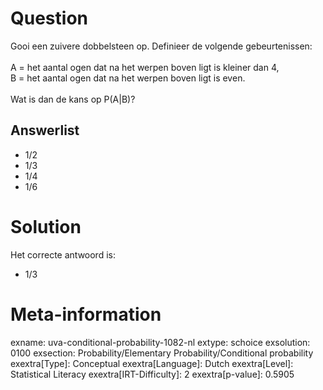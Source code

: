 Question
========

Gooi een zuivere dobbelsteen op. Definieer de volgende gebeurtenissen:\
\
A = het aantal ogen dat na het werpen boven ligt is kleiner dan 4,\
B = het aantal ogen dat na het werpen boven ligt is even.\
\
Wat is dan de kans op P(A\|B)?

Answerlist
----------

* 1/2
* 1/3
* 1/4
* 1/6

Solution
========

Het correcte antwoord is: 

* 1/3

Meta-information
================
exname: uva-conditional-probability-1082-nl
extype: schoice
exsolution: 0100
exsection: Probability/Elementary Probability/Conditional probability
exextra[Type]: Conceptual
exextra[Language]: Dutch
exextra[Level]: Statistical Literacy
exextra[IRT-Difficulty]: 2
exextra[p-value]: 0.5905
